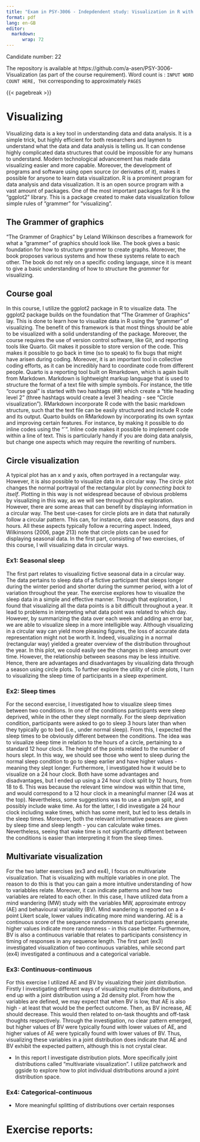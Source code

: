 ```yaml
---
title: "Exam in PSY-3006 - Indepdendent study: Visualization in R with ggplots2"
format: pdf
lang: en-GB
editor: 
  markdown:
      wrap: 72
---
```


Candidate number: 22

The repository is available at https://github.com/a-asen/PSY-3006-Visualization (as part of the course requirement). Word count is : ` INPUT WORD COUNT HERE, THX ` corresponding to approximately ` PAGES ` 

{{< pagebreak >}}

# Visualizing

Visualizing data is a key tool in understanding data and data analysis. It is a simple trick, but highly efficient for both researchers and laymen to understand what the data and data analysis is telling us. It can condense highly complicated data structures that could be impossible for any humans to understand. Modern technological advancement has made data visualizing easier and more capable. Moreover, the development of programs and software using open source (or derivates of it), makes it possible for anyone to learn data visualization. R is a prominent program for data analysis and data visualization. It is an open source program with a vast amount of packages. One of the most important packages for R is the "ggplot2" library. This is a package created to make data visualization follow simple rules of "grammer" for "visualizing". 

## The Grammer of graphics

"The Grammer of Graphics" by Leland Wilkinson describes a framework for what a "grammer" of graphics should look like. The book gives a basic foundation for how to structure grammer to create graphs. Moreover, the book proposes various systems and how these systems relate to each other. The book do not rely on a specific coding language, since it is meant to give a basic understanding of how to structure the *grammer* for visualizing.


## Course goal

In this course, I utilize the ggplot2 package in R to visualize data. The ggplot2 package builds on the foundation that "The Grammer of Graphics" lay. This is done to learn how to visualize data in R using the "grammer" of visualizing. The benefit of this framework is that most things should be able to be visualized with a solid understanding of the package. Moreover, the course requires the use of version control software, like Git, and reporting tools like Quarto. Git makes it possible to store version of the code. This makes it possible to go back in time (so to speak) to fix bugs that might have arisen during coding. Moreover, it is an important tool in collective coding efforts, as it can be incredibly hard to coordinate code from different people. Quarto is a reporting tool built on Rmarkdown, which is again built from Markdown. Markdown is lightweight markup language that is used to structure the format of a text file with simple symbols. For instance, the title "course goal" is started with two hashtags (##) which create a "title heading level 2" (three hashtags would create a level 3 heading - see "Circle visualization"). RMarkdown incorporate R code with the basic markdown structure, such that the text file can be easily structured and include R code and its output. Quarto builds on RMarkdown by incorporating its own syntax and improving certain features. For instance, by making it possible to do inline codes using the "\`". Inline code makes it possible to implement code within a line of text. This is particularly handy if you are doing data analysis, but change one aspects which may require the rewriting of numbers. 


## Circle visualization

A typical plot has an x and y axis, often portrayed in a rectangular way. However, it is also possible to visualize data in a circular way. The circle plot changes the normal portrayal of the rectangular plot by *connecting back to itself*. Plotting in this way is not widespread because of obvious problems by visualizing in this way, as we will see throughout this exploration. However, there are some areas that can benefit by displaying information in a circular way. The best use-cases for circle plots are in data that naturally follow a circular pattern. This can, for instance, data over seasons, days and hours. All these aspects typically follow a recurring aspect. Indeed, Wilkinsons (2006, page 213) note that circle plots can be used for displaying seasonal data. In the first part, consisting of two exercises, of this course, I will visualizing data in circular ways.

### Ex1: Seasonal sleep

The first part relates to visualizing fictive seasonal data in a circular way. The data pertains to sleep data of a fictive participant that sleeps longer during the winter period and shorter during the summer period, with a lot of variation throughout the year. The exercise explores how to visualize the sleep data in a simple and effective manner. Through that exploration, I found that visualizing all the data points is a bit difficult throughout a year. It lead to problems in interpreting what data point was related to which day. However, by summarizing the data over each week and adding an error bar, we are able to visualize sleep in a more intelligible way. Although visualizing in a circular way can yield more pleasing figures, the loss of accurate data representation might not be worth it. Indeed, visualizing in a normal (rectangular way) yielded a greater overview of the distribution throughout the year. In this plot, we could easily see the changes in sleep amount over time. However, the relationship between seasons may be less intuitive. Hence, there are advantages and disadvantages by visualizing data through a season using circle plots. To further explore the utility of circle plots, I turn to visualizing the sleep time of participants in a sleep experiment. 


### Ex2: Sleep times

For the second exercise, I investigated how to visualize sleep times between two conditions. In one of the conditions participants were sleep deprived, while in the other they slept normally. For the sleep deprivation condition, participants were asked to go to sleep 3 hours later than when they typically go to bed (i.e., under normal sleep). From this, I expected the sleep times to be obviously different between the conditions. The idea was to visualize sleep time in relation to the hours of a circle, pertaining to a standard 12 hour clock. The height of the points related to the number of hours slept. In this way, we should see those who went to sleep during the normal sleep condition to go to sleep earlier and have higher values - meaning they slept longer. Furthermore, I investigated how it would be to visualize on a 24 hour clock. Both have some advantages and disadvantages, but I ended up using a 24 hour clock split by 12 hours, from 18 to 6. This was because the relevant time window was within that time, and would correspond to a 12 hour clock in a meaningful manner (24 was at the top). Nevertheless, some suggestions was to use a am/pm split, and possibly include wake time. As for the latter, I did investigate a 24 hour clock including wake times, which has some merit, but led to less details in the sleep times. Moreover, both the relevant informative peaces are given by sleep time and sleep length - you can calculate wake times. Nevertheless, seeing that wake time is not significantly different between the conditions is easier than interpreting it from the sleep times. 



## Multivariate visualization

For the two latter exercises (ex3 and ex4), I focus on multivariate visualization. That is visualizing with multiple variables in one plot. The reason to do this is that you can gain a more intuitive understanding of how to variabbles relate. Moreover, it can indicate patterns and how two variables are related to each other. In this case, I have utilized data from a mind wandering (MW) study with the variables MW, approximate entropy (AE) and behavioural variability (BV). Mind wandering is reported on a 4-point Likert scale, lower values indicating more mind wandering. AE is a continuous score of the sequence randomness that participants generate, higher values indicate more randomness - in this case better. Furthermore, BV is also a continuous variable that relates to participants consistency in timing of responses in any sequence length. The first part (ex3) investigated visualization of two continuous variables, while second part (ex4) investigated a continuous and a categorical variable.



### Ex3: Continuous-continuous

For this exercise I utilized AE and BV by visualizing their joint distribution. Firstly I investigating different ways of visualizing multiple distributions, and end up with a joint distribution using a 2d density plot. From how the variables are defined, we may expect that when BV is low, that AE is also high - at least that would be the perfect outcome. Then, as BV increase, AE should decrease. This would then related to on-task thoughts and off-task thoughts respectively. Through the investigation, no clear pattern emerged, but higher values of BV were typically found with lower values of AE, and higher values of AE were typically found with lower values of BV. Thus, visualizing these variables in a joint distribution does indicate that AE and BV exhibit the expected pattern, although this is not crystal clear. 

  - In this report I investigate distribution plots. More specifically joint distributions called "multivariate visualization". I utilize patchwork and ggside to explore how to plot individual distributions around a joint distribution space.



### Ex4: Categorical-continuous
  - More meaningful splitting of distributions over certain responses 



# Exercise reports: 
